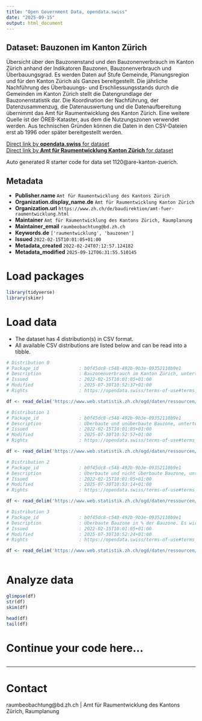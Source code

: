 ```yaml
---
title: "Open Government Data, opendata.swiss"
date: "2025-09-15"
output: html_document
---
```


## Dataset: Bauzonen im Kanton Zürich

Übersicht über den Bauzonenstand und den Bauzonenverbrauch im Kanton Zürich anhand der Indikatoren Bauzonen, Bauzonenverbrauch und Überbauungsgrad. Es werden Daten auf Stufe Gemeinde, Planungsregion und für den Kanton Zürich als Ganzes bereitgestellt. Die jährliche Nachführung des Überbauungs- und Erschliessungsstands durch die Gemeinden im Kanton Zürich stellt die Datengrundlage der Bauzonenstatistik dar. Die Koordination der Nachführung, der Datenzusammenzug, die Datenauswertung und die Datenaufbereitung übernimmt das Amt für Raumentwicklung des Kanton Zürich. Eine weitere Quelle ist der ÖREB-Kataster, aus dem die Nutzungszonen verwendet werden. Aus technischen Gründen können die Daten in den CSV-Dateien erst ab 1996 oder später bereitgestellt werden.

[Direct link by **opendata.swiss** for dataset](https://opendata.swiss/de/dataset/bauzonen-im-kanton-zurich)<br>
[Direct link by **Amt für Raumentwicklung Kanton Zürich** for dataset]()

Auto generated R starter code for data set 1120@are-kanton-zuerich.

## Metadata

- **Publisher.name** `Amt für Raumentwicklung des Kantons Zürich`
- **Organization.display_name.de** `Amt für Raumentwicklung Kanton Zürich`
- **Organization.url** `https://www.zh.ch/de/baudirektion/amt-fuer-raumentwicklung.html`
- **Maintainer** `Amt für Raumentwicklung des Kantons Zürich, Raumplanung`
- **Maintainer_email** `raumbeobachtung@bd.zh.ch`
- **Keywords.de** `['raumentwicklung', 'bauzonen']`
- **Issued** `2022-02-15T10:01:05+01:00`
- **Metadata_created** `2022-02-24T07:12:57.124182`
- **Metadata_modified** `2025-09-12T06:31:55.510145`


# Load packages

```r

library(tidyverse)
library(skimr)

```

# Load data

-   The dataset has 4 distribution(s) in CSV format.
-   All available CSV distributions are listed below and can be read into a tibble.

```r

# Distribution 0
# Package_id               : b0f45dc8-c548-492b-9b3e-09352110b9e1
# Description              : Bauzonenverbrauch im Kanton Zürich, unterteilt in 1-, 5- und 15-Jahres-Verbrauch. Es wird in Wohnzone, Mischzone, Arbeitszone und Zone für öffentliche Bauten unterschieden. Mit der Spalte «GEO_LEVEL_LEVEL» können im Vergleich zur Spalte «BFS_NR» neben den Gemeinden und Städten (3) zusätzlich auch die Regionen (6) und der Kanton Zürich (1) als Ganzes identifiziert werden.  Die Spalte GEBIET_NAME beinhaltet sowohl Gemeinden, Städte, Regionen als auch den ganzen Kanton Zürich.
# Issued                   : 2022-02-15T10:01:05+01:00
# Modified                 : 2025-07-30T10:52:37+01:00
# Rights                   : https://opendata.swiss/terms-of-use#terms_by

df <- read_delim('https://www.web.statistik.zh.ch/ogd/daten/ressourcen/KTZH_00001120_00002163.csv')

# Distribution 1
# Package_id               : b0f45dc8-c548-492b-9b3e-09352110b9e1
# Description              : Überbaute und unüberbaute Bauzone, unterteilt in Wohnzone, Mischzone, Arbeitszone und Zone für öffentliche Bauten. Mit der Spalte «GEO_LEVEL_LEVEL» können im Vergleich zur Spalte «BFS_NR» neben den Gemeinden und Städten (3) zusätzlich auch die Regionen (6) und der Kanton Zürich (1) als Ganzes identifiziert werden. Die Spalte GEBIET_NAME beinhaltet sowohl Gemeinden, Städte, Regionen als auch den ganzen Kanton Zürich.
# Issued                   : 2022-02-15T10:01:05+01:00
# Modified                 : 2025-07-30T10:52:57+01:00
# Rights                   : https://opendata.swiss/terms-of-use#terms_by

df <- read_delim('https://www.web.statistik.zh.ch/ogd/daten/ressourcen/KTZH_00001120_00002165.csv')

# Distribution 2
# Package_id               : b0f45dc8-c548-492b-9b3e-09352110b9e1
# Description              : Überbaute und nicht überbaute Bauzone, unterteilt in Wohnzone, Kernzone, Zentrumszone, Wohnzone mit Gewerbeerleichterung, Arbeitszone ohne Dienstleistungen, Arbeitszone mit Dienstleistungen sowie Zone für öffentliche Bauten. Mit der Spalte «GEO_LEVEL_LEVEL» können im Vergleich zur Spalte «BFS_NR» neben den Gemeinden und Städten (3) zusätzlich auch die Regionen (6) und der Kanton Zürich (1) als Ganzes identifiziert werden Die Spalte GEBIET_NAME beinhaltet sowohl Gemeinden, Städte, Regionen als auch den ganzen Kanton Zürich.
# Issued                   : 2022-02-15T10:01:05+01:00
# Modified                 : 2025-07-30T10:53:14+01:00
# Rights                   : https://opendata.swiss/terms-of-use#terms_by

df <- read_delim('https://www.web.statistik.zh.ch/ogd/daten/ressourcen/KTZH_00001120_00002166.csv')

# Distribution 3
# Package_id               : b0f45dc8-c548-492b-9b3e-09352110b9e1
# Description              : Überbaute Bauzone in % der Bauzone. Es wird in Wohnzone, Mischzone, Arbeitszone und Zone für öffentliche Bauten unterschieden. NULL-Werte bedeuten, dass für die betreffende Gemeinde oder Stadt keine Flächen in der entsprechenden Zonenkategorie im Zonenplan festgelegt sind. Mit der Spalte «GEO_LEVEL_LEVEL» können im Vergleich zur Spalte «BFS_NR» neben den Gemeinden und Städten (3) zusätzlich auch die Regionen (6) und der Kanton Zürich (1) als Ganzes identifiziert werden. Die Spalte GEBIET_NAME beinhaltet sowohl Gemeinden, Städte, Regionen als auch den ganzen Kanton Zürich. Es können keine Totale aus den Werten gerechnet werden.
# Issued                   : 2022-02-15T10:01:05+01:00
# Modified                 : 2025-07-30T10:52:24+01:00
# Rights                   : https://opendata.swiss/terms-of-use#terms_by

df <- read_delim('https://www.web.statistik.zh.ch/ogd/daten/ressourcen/KTZH_00001120_00002162.csv')



```

# Analyze data

```r

glimpse(df)
str(df)
skim(df)

head(df)
tail(df)

```

# Continue your code here...

```r

```

------------------------------------------------------------------------

# Contact

raumbeobachtung@bd.zh.ch | Amt für Raumentwicklung des Kantons Zürich, Raumplanung

